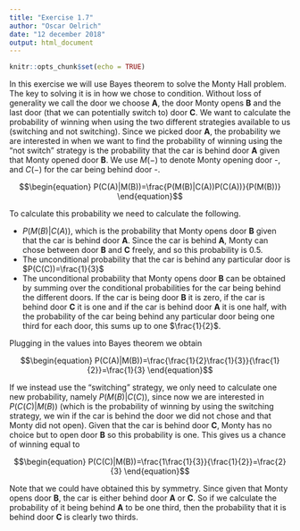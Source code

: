 ```yaml
---
title: "Exercise 1.7"
author: "Oscar Oelrich"
date: "12 december 2018"
output: html_document
---
```


```r
knitr::opts_chunk$set(echo = TRUE)
```



In this exercise we will use Bayes theorem to solve the Monty Hall problem. The key to solving it is in how we chose to condition. Without loss of generality we call the door we choose **A**, the door Monty opens **B** and the last door (that we can potentially switch to) door **C**. We want to calculate the probability of winning when using the two different strategies available to us (switching and not switching). Since we picked door **A**, the probability we are interested in when we want to find the probability of winning using the "not switch" strategy is the probability that the car is behind door **A** given that Monty opened door **B**. We use $M(-)$ to denote Monty opening door -, and $C(-)$ for the car being behind door -.


$$\begin{equation}
P(C(A)|M(B))=\frac{P(M(B)|C(A))P(C(A))}{P(M(B))}
\end{equation}$$

To calculate this probability we need to calculate the following.


* $P(M(B)|C(A))$, which is the probability that Monty opens door **B** given that the car is behind door **A**. Since the car is behind **A**, Monty can chose between door **B** and **C** freely, and so this probability is $0.5$.
* The unconditional probability that the car is behind any particular door is $P(C(C))=\frac{1}{3}$
* The unconditional probability that Monty opens door **B** can be obtained by summing over the conditional probabilities for the car being behind the different doors. If the car is being door **B** it is zero, if the car is behind door **C** it is one and if the car is behind door **A** it is one half, with the probability of the car being behind any particular door being one third for each door, this sums up to one $\frac{1}{2}$.


Plugging in the values into Bayes theorem we obtain

$$\begin{equation}
P(C(A)|M(B))=\frac{\frac{1}{2}\frac{1}{3}}{\frac{1}{2}}=\frac{1}{3}
\end{equation}$$

If we instead use the "switching" strategy, we only need to calculate one new probability, namely $P(M(B)|C(C))$, since now we are interested in $P(C(C)|M(B))$ (which is the probability of winning by using the switching strategy, we win if the car is behind the door we did not chose and that Monty did not open). Given that the car is behind door **C**, Monty has no choice but to open door **B** so this probability is one. This gives us a chance of winning equal to

$$\begin{equation}
P(C(C)|M(B))=\frac{1\frac{1}{3}}{\frac{1}{2}}=\frac{2}{3}
\end{equation}$$

Note that we could have obtained this by symmetry. Since given that Monty opens door **B**, the car is either behind door **A** or **C**. So if we calculate the probability of it being behind **A** to be one third, then the probability that it is behind door **C** is clearly two thirds.

